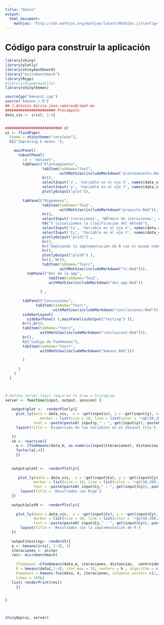 ```yaml
---
title: "Datos"
output: 
  html_document:
    mathjax: "http://cdn.mathjax.org/mathjax/latest/MathJax.js?config=TeX-AMS-MML_HTMLorMML"
---
```


# Código para construir la aplicación 

```r
library(shiny)
library(plotly)
library(shinydashboard)
library("microbenchmark")
library(Rcpp)
#library(RcppArmadillo)
library(shinythemes)

sourceCpp("kmeansC.cpp")
source("kmeans_r.R")
## J.Antonio Garcia jose.ramirez@cimat.mx
####################### Precomputo
data_vis <- iris[, 1:4] 


########################## UI
ui <- fluidPage(
  theme = shinytheme("cerulean"),
  h1("Improving k means "),

    mainPanel(
      tabsetPanel(
        id = 'dataset',
        tabPanel("Planteamiento",
                 tabItem(tabName="foo1",
                         withMathJax(includeMarkdown("planteamiento.Rmd"))),
                 hr(),
                 selectInput('x', 'Variable en el eje X', names(data_vis)),
                 selectInput('y', 'Variable en el eje Y', names(data_vis)),
                 plotlyOutput("plot")),
        
        tabPanel("Rcppmeans",
                 tabItem(tabName="foo2",
                         withMathJax(includeMarkdown("proyecto.Rmd")),
                 hr(),
                 selectInput('iteraciones', 'NÃºmero de iteraciones', c(10,25, 100,1000 ) ),
                 h4("Y visualizamos la clasificación del método"),
                 selectInput('Cx', 'Variable en el eje X', names(data_vis)),
                 selectInput('Cy', 'Variable en el eje Y', names(data_vis)),
                 plotlyOutput("plotC") ,
                 hr(),
                 hr("Empleando la implementación de R con el mismo número de clusters obtenemos lo siguiente"),
                 hr(),
                 plotlyOutput("plotR") ),
                 hr(), hr(),
                 tabItem(tabName="foorc",
                         withMathJax(includeMarkdown("rc.Rmd"))),
          tabPanel("Doc de la app",
                    tabItem(tabName="foo2",
                    withMathJax(includeMarkdown("doc_app.Rmd"))
                 
                ) ,
        
        tabPanel("Concusiones",
              tabItem(tabName="foorc",
                      withMathJax(includeMarkdown("conclusiones.Rmd"))),
        sidebarLayout(
          sidebarPanel( ),mainPanel(uiOutput("testing") )),
        br(),br(),
        tabItem(tabName="foorc",
                withMathJax(includeMarkdown("conclusion2.Rmd"))),
        br(),
        h1("codigo de FooKmeans"),
        tabItem(tabName="foorr",
                withMathJax(includeMarkdown("kmeans.Rmd")))
        
        )
          
      )
    )
  )



# Define server logic required to draw a histogram
server <- function(input, output, session) {
  
   output$plot <-  renderPlotly({ 
     plot_ly(data = data_vis,  x = ~get(input$x), y = ~get(input$y), color =~iris$Species ,
                marker = list(size = 10, line = list(color = 'rgb(58,200,225)', width = 1)),
             text = ~paste(paste0( input$y," : ", get(input$y)), paste0("<br>", input$x," : ", get(input$x))  )) %>%
     layout(title = 'Dispersion de las variables en el dataset Iris')
       
   })
   ck <- reactive({
     a <- CfooKmeans(data_m, as.numeric(input$iteraciones), distancias,  centroides, n, columnas_vector, columnas, k )
     factor(a[,4])
     })
    
    
   output$plotC <-  renderPlotly({
     
      plot_ly(data = data_vis,  x = ~get(input$Cx), y = ~get(input$Cy), color = ck(),
             marker = list(size = 10, line = list(color = 'rgb(58,200,225)', width = 1)),
             text = ~paste(paste0( input$Cy," : ", get(input$Cy)), paste0("<br>", input$Cx," : ", get(input$Cx))  )) %>%
       layout(title = 'Resultados con Rcpp')
   })
   
   output$plotR <-  renderPlotly({
     
     plot_ly(data = data_vis,  x = ~get(input$Cx), y = ~get(input$Cy), color = factor(kmeans(data_vis,  3)$cluster),
             marker = list(size = 10, line = list(color = 'rgb(58,200,225)', width = 1)),
             text = ~paste(paste0( input$Cy," : ", get(input$Cy)), paste0("<br>", input$Cx," : ", get(input$Cx))  )) %>%
       layout(title = 'Resultados con la implementación de R')
   })
   
   output$testing<- renderUI({
   a <- kmeans(iris[, 1:4], 3)
   iteraciones <- a$iter
   res<- microbenchmark( 
     
     CFoomeans =CfooKmeans(data_m, iteraciones, distancias,  centroides, n, columnas_vector, columnas, k ),
     R = kmeans(data[,1:4], iter.max = 10, centers = k , algorithm = c("MacQueen")),
     Foomeans = kmeans.foo(data, k, iteraciones, columnas.vector= c(1,2,3,4) )  ,
     times = 100L)
   list( renderPrint(res))
     })
   

}



shinyApp(ui, server)
```